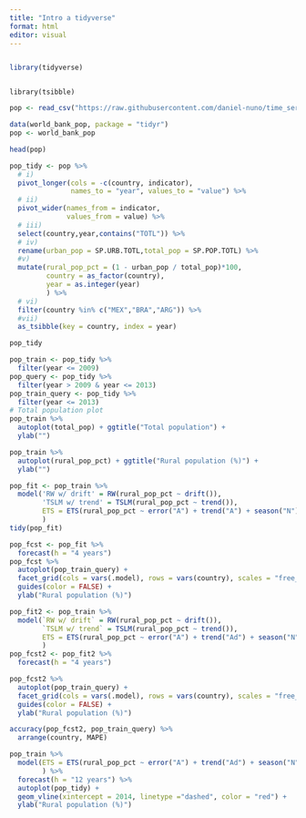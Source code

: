 ```yaml
---
title: "Intro a tidyverse"
format: html
editor: visual
---
```


```r

```

```r
library(tidyverse)
```

```r

```

```{library(fable)}
library(tsibble)
```

```r
pop <- read_csv("https://raw.githubusercontent.com/daniel-nuno/time_series_s2024/main/Intro%20a%20R/world_bank_pop.csv")
```

```r
data(world_bank_pop, package = "tidyr")
pop <- world_bank_pop
```

```r
head(pop)
```

```r
pop_tidy <- pop %>% 
  # i)
  pivot_longer(cols = -c(country, indicator),
               names_to = "year", values_to = "value") %>%
  # ii)
  pivot_wider(names_from = indicator,
              values_from = value) %>% 
  # iii)
  select(country,year,contains("TOTL")) %>% 
  # iv)
  rename(urban_pop = SP.URB.TOTL,total_pop = SP.POP.TOTL) %>% 
  #v)
  mutate(rural_pop_pct = (1 - urban_pop / total_pop)*100,
         country = as_factor(country),
         year = as.integer(year)
         ) %>% 
  # vi)
  filter(country %in% c("MEX","BRA","ARG")) %>% 
  #vii)
  as_tsibble(key = country, index = year)

pop_tidy
```

```r
pop_train <- pop_tidy %>% 
  filter(year <= 2009)
pop_query <- pop_tidy %>% 
  filter(year > 2009 & year <= 2013)
pop_train_query <- pop_tidy %>% 
  filter(year <= 2013)
# Total population plot
pop_train %>% 
  autoplot(total_pop) + ggtitle("Total population") + 
  ylab("")
```

```r
pop_train %>%
  autoplot(rural_pop_pct) + ggtitle("Rural population (%)") + 
  ylab("")
```

```r
pop_fit <- pop_train %>% 
  model('RW w/ drift' = RW(rural_pop_pct ~ drift()),
        'TSLM w/ trend' = TSLM(rural_pop_pct ~ trend()),
        ETS = ETS(rural_pop_pct ~ error("A") + trend("A") + season("N") )
        )
tidy(pop_fit) 
```

```r
pop_fcst <- pop_fit %>% 
  forecast(h = "4 years") 
pop_fcst %>% 
  autoplot(pop_train_query) +
  facet_grid(cols = vars(.model), rows = vars(country), scales = "free_y") + 
  guides(color = FALSE) +
  ylab("Rural population (%)")
```

```r
pop_fit2 <- pop_train %>% 
  model(`RW w/ drift` = RW(rural_pop_pct ~ drift()),
        `TSLM w/ trend` = TSLM(rural_pop_pct ~ trend()),
        ETS = ETS(rural_pop_pct ~ error("A") + trend("Ad") + season("N") )
        )
pop_fcst2 <- pop_fit2 %>% 
  forecast(h = "4 years") 

pop_fcst2 %>% 
  autoplot(pop_train_query) +
  facet_grid(cols = vars(.model), rows = vars(country), scales = "free_y") + 
  guides(color = FALSE) +
  ylab("Rural population (%)")
```

```r
accuracy(pop_fcst2, pop_train_query) %>% 
  arrange(country, MAPE)
```

```r
pop_train %>% 
  model(ETS = ETS(rural_pop_pct ~ error("A") + trend("Ad") + season("N") )
        ) %>% 
  forecast(h = "12 years") %>% 
  autoplot(pop_tidy) + 
  geom_vline(xintercept = 2014, linetype ="dashed", color = "red") +
  ylab("Rural population (%)") 
```
